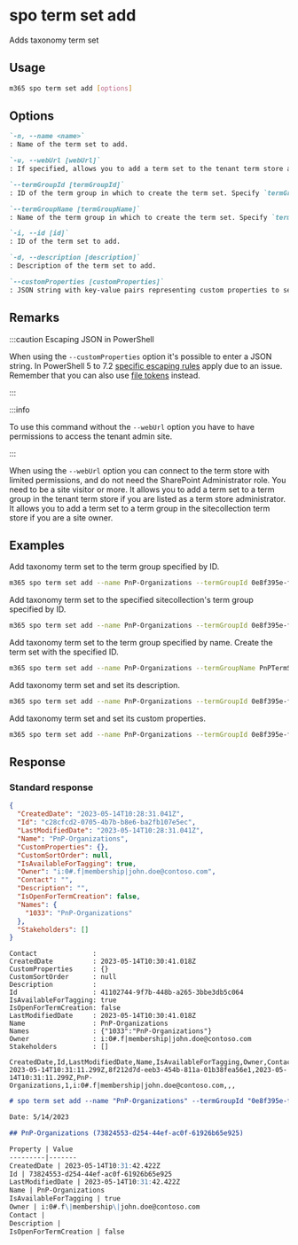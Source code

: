 
# spo term set add

Adds taxonomy term set

## Usage

```sh
m365 spo term set add [options]
```

## Options

```md definition-list
`-n, --name <name>`
: Name of the term set to add.

`-u, --webUrl [webUrl]`
: If specified, allows you to add a term set to the tenant term store as well as the sitecollection specific term store. Defaults to the tenant admin site.

`--termGroupId [termGroupId]`
: ID of the term group in which to create the term set. Specify `termGroupId` or `termGroupName` but not both.

`--termGroupName [termGroupName]`
: Name of the term group in which to create the term set. Specify `termGroupId` or `termGroupName` but not both.

`-i, --id [id]`
: ID of the term set to add.

`-d, --description [description]`
: Description of the term set to add.

`--customProperties [customProperties]`
: JSON string with key-value pairs representing custom properties to set on the term set.
```

<Global />

## Remarks

:::caution Escaping JSON in PowerShell

When using the `--customProperties` option it's possible to enter a JSON string. In PowerShell 5 to 7.2 [specific escaping rules](./../../../user-guide/using-cli.mdx#escaping-double-quotes-in-powershell) apply due to an issue. Remember that you can also use [file tokens](./../../../user-guide/using-cli.mdx#passing-complex-content-into-cli-options) instead.

:::

:::info

To use this command without the `--webUrl` option you have to have permissions to access the tenant admin site.

:::

When using the `--webUrl` option you can connect to the term store with limited permissions, and do not need the SharePoint Administrator role. You need to be a site visitor or more. It allows you to add a term set to a term group in the tenant term store if you are listed as a term store administrator. It allows you to add a term set to a term group in the sitecollection term store if you are a site owner.

## Examples

Add taxonomy term set to the term group specified by ID.

```sh
m365 spo term set add --name PnP-Organizations --termGroupId 0e8f395e-ff58-4d45-9ff7-e331ab728beb
```

Add taxonomy term set to the specified sitecollection's term group specified by ID.

```sh
m365 spo term set add --name PnP-Organizations --termGroupId 0e8f395e-ff58-4d45-9ff7-e331ab728beb --webUrl https://contoso.sharepoint.com/sites/project-x
```

Add taxonomy term set to the term group specified by name. Create the term set with the specified ID.

```sh
m365 spo term set add --name PnP-Organizations --termGroupName PnPTermSets --id aa70ede6-83d1-466d-8d95-30d29e9bbd7c
```

Add taxonomy term set and set its description.

```sh
m365 spo term set add --name PnP-Organizations --termGroupId 0e8f395e-ff58-4d45-9ff7-e331ab728beb --description 'Contains a list of organizations'
```

Add taxonomy term set and set its custom properties.

```sh
m365 spo term set add --name PnP-Organizations --termGroupId 0e8f395e-ff58-4d45-9ff7-e331ab728beb --customProperties '{"Property":"Value"}'
```

## Response

### Standard response

<Tabs>
  <TabItem value="JSON">

  ```json
  {
    "CreatedDate": "2023-05-14T10:28:31.041Z",
    "Id": "c28cfcd2-0705-4b7b-b8e6-ba2fb107e5ec",
    "LastModifiedDate": "2023-05-14T10:28:31.041Z",
    "Name": "PnP-Organizations",
    "CustomProperties": {},
    "CustomSortOrder": null,
    "IsAvailableForTagging": true,
    "Owner": "i:0#.f|membership|john.doe@contoso.com",
    "Contact": "",
    "Description": "",
    "IsOpenForTermCreation": false,
    "Names": {
      "1033": "PnP-Organizations"
    },
    "Stakeholders": []
  }
  ```

  </TabItem>
  <TabItem value="Text">

  ```text
  Contact              :
  CreatedDate          : 2023-05-14T10:30:41.018Z
  CustomProperties     : {}
  CustomSortOrder      : null
  Description          :
  Id                   : 41102744-9f7b-448b-a265-3bbe3db5c064
  IsAvailableForTagging: true
  IsOpenForTermCreation: false
  LastModifiedDate     : 2023-05-14T10:30:41.018Z
  Name                 : PnP-Organizations
  Names                : {"1033":"PnP-Organizations"}
  Owner                : i:0#.f|membership|john.doe@contoso.com
  Stakeholders         : []
  ```

  </TabItem>
  <TabItem value="CSV">

  ```csv
  CreatedDate,Id,LastModifiedDate,Name,IsAvailableForTagging,Owner,Contact,Description,IsOpenForTermCreation
  2023-05-14T10:31:11.299Z,8f212d7d-eeb3-454b-811a-01b38fea56e1,2023-05-14T10:31:11.299Z,PnP-Organizations,1,i:0#.f|membership|john.doe@contoso.com,,,
  ```

  </TabItem>
  <TabItem value="Markdown">

  ```md
  # spo term set add --name "PnP-Organizations" --termGroupId "0e8f395e-ff58-4d45-9ff7-e331ab728beb"

  Date: 5/14/2023

  ## PnP-Organizations (73824553-d254-44ef-ac0f-61926b65e925)

  Property | Value
  ---------|-------
  CreatedDate | 2023-05-14T10:31:42.422Z
  Id | 73824553-d254-44ef-ac0f-61926b65e925
  LastModifiedDate | 2023-05-14T10:31:42.422Z
  Name | PnP-Organizations
  IsAvailableForTagging | true
  Owner | i:0#.f\|membership\|john.doe@contoso.com
  Contact |
  Description |
  IsOpenForTermCreation | false
  ```

  </TabItem>
</Tabs>

